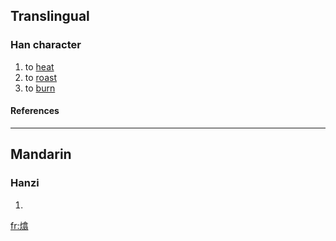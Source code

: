 ==Translingual==
===Han character===
{{Han char|rn=86|rad=火|as=12|sn=16|four=|canj=火人口一 (FORM)}}
# to [[heat]]
# to [[roast]]
# to [[burn]]
====References====
{{Han ref|kx=0681.230|dkj=19382|dj=1093.160|hdz=32235.040|uh=71BB|ud=29115}}

----
==Mandarin==
===Hanzi===
{{cmn-hanzi|pin=[[xī]] ([[xi1]])|wg=hsi<sup>1</sup>}}
# {{defn|Mandarin}}

[[fr:熻]]